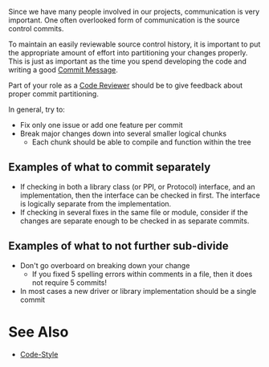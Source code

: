 Since we have many people involved in our projects, communication is very important.
One often overlooked form of communication is the source control commits.

To maintain an easily reviewable source control history, it is important to
put the appropriate amount of effort into partitioning your changes properly.
This is just as important as the time you spend developing the code and
writing a good [[Commit Message Format|Commit Message]].

Part of your role as a [[Code Reviews|Code Reviewer]] should be to give feedback about proper commit partitioning.

In general, try to:
* Fix only one issue or add one feature per commit
* Break major changes down into several smaller logical chunks
** Each chunk should be able to compile and function within the tree

==Examples of what to commit separately==
* If checking in both a library class (or PPI, or Protocol) interface, and an implementation, then the interface can be checked in first.  The interface is logically separate from the implementation.
* If checking in several fixes in the same file or module, consider if the changes are separate enough to be checked in as separate commits.

==Examples of what to not further sub-divide==
* Don't go overboard on breaking down your change
** If you fixed 5 spelling errors within comments in a file, then it does not require 5 commits!
* In most cases a new driver or library implementation should be a single commit

=See Also=
* [[Code-Style]]